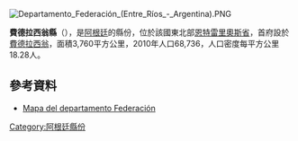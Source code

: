 [[Image:Departamento_Federación_(Entre_Ríos_-_Argentina).PNG|right]]
{{Coord|30|45|25|S|57|59|6|W|display=title}}

'''費德拉西翁縣'''（{{lang-es|Departamento Federación}}），是[[阿根廷|阿根廷]]的縣份，位於該國東北部[[恩特雷里奧斯省|恩特雷里奧斯省]]，首府設於[[費德拉西翁_(恩特雷里奧斯省)|費德拉西翁]]，面積3,760平方公里，2010年人口68,736，人口密度每平方公里18.28人。

==參考資料==
* [http://www.entrerios.gov.ar/vialidad/JPGZonales/ZonalXIII-Chajari.jpg Mapa del departamento Federación]{{dead link|date=2018年1月 |bot=InternetArchiveBot |fix-attempted=yes }}

{{Argentina-geo-stub}}
[[Category:阿根廷縣份|Category:阿根廷縣份]]